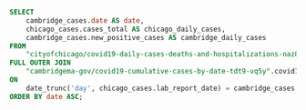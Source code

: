 ```sql
SELECT
    cambridge_cases.date AS date,
    chicago_cases.cases_total AS chicago_daily_cases,
    cambridge_cases.new_positive_cases AS cambridge_daily_cases
FROM
    "cityofchicago/covid19-daily-cases-deaths-and-hospitalizations-naz8-j4nc".covid19_daily_cases_deaths_and_hospitalizations chicago_cases
FULL OUTER JOIN
    "cambridgema-gov/covid19-cumulative-cases-by-date-tdt9-vq5y".covid19_cumulative_cases_by_date cambridge_cases
ON
    date_trunc('day', chicago_cases.lab_report_date) = cambridge_cases.date
ORDER BY date ASC;
```

